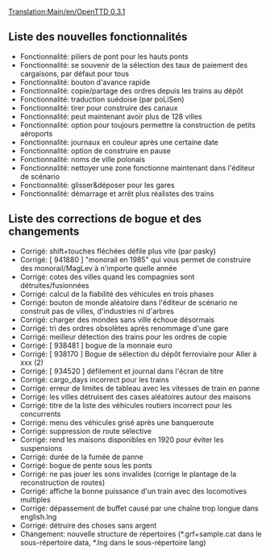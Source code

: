 [[Translation:Main/en/OpenTTD 0.3.1]]
{{fr/Livraison|prec=OpenTTD 0.3.0|suiv=OpenTTD 0.3.2|date=26/04/2004}}

==Liste des nouvelles fonctionnalités==
*Fonctionnalité: piliers de pont pour les hauts ponts
*Fonctionnalité: se souvenir de la sélection des taux de paiement des cargaisons, par défaut pour tous
*Fonctionnalité: bouton d'avance rapide
*Fonctionnalité: copie/partage des ordres depuis les trains au dépôt
*Fonctionnalité: traduction suédoise (par poLiSen)
*Fonctionnalité: tirer pour construire des canaux
*Fonctionnalité: peut maintenant avoir plus de 128 villes
*Fonctionnalité: option pour toujours permettre la construction de petits aéroports
*Fonctionnalité: journaux en couleur après une certaine date
*Fonctionnalité: option de construire en pause
*Fonctionnalité: noms de ville polonais
*Fonctionnalité: nettoyer une zone fonctionne maintenant dans l'éditeur de scénario
*Fonctionnalité: glisser&déposer pour les gares
*Fonctionnalité: démarrage et arrêt plus réalistes des trains

==Liste des corrections de bogue et des changements==
*Corrigé: shift+touches fléchées défile plus vite (par pasky)
*Corrigé: [ 941880 ] "monorail en 1985" qui vous permet de construire des monorail/MagLev à n'importe quelle année
*Corrigé: cotes des villes quand les compagnies sont détruites/fusionnées
*Corrigé: calcul de la fiabilité des véhicules en trois phases
*Corrigé: bouton de monde aléatoire dans l'éditeur de scénario ne construit pas de villes, d'industries ni d'arbres
*Corrigé: charger des mondes sans ville échoue désormais
*Corrigé: tri des ordres obsolètes après renommage d'une gare
*Corrigé: meilleur détection des trains pour les ordres de copie
*Corrigé: [ 938481 ] bogue de la monnaie euro
*Corrigé: [ 938170 ] Bogue de sélection du dépôt ferroviaire pour Aller à xxx (2)
*Corrigé: [ 934520 ] défilement et journal dans l'écran de titre
*Corrigé: cargo_days incorrect pour les trains
*Corrigé: erreur de limites de tableau avec les vitesses de train en panne
*Corrigé: les villes détruisent des cases aléatoires autour des maisons
*Corrigé: titre de la liste des véhicules routiers incorrect pour les concurrents
*Corrigé: menu des véhicules grisé après une banqueroute
*Corrigé: suppression de route sélective
*Corrigé: rend les maisons disponibles en 1920 pour éviter les suspensions
*Corrigé: durée de la fumée de panne
*Corrigé: bogue de pente sous les ponts
*Corrigé: ne pas jouer les sons invalides (corrige le plantage de la reconstruction de routes)
*Corrigé: affiche la bonne puissance d'un train avec des locomotives multiples
*Corrigé: dépassement de buffet causé par une chaîne trop longue dans english.lng
*Corrigé: détruire des choses sans argent
*Changement: nouvelle structure de répertoires (*.grf+sample.cat dans le sous-répertoire data, *.lng dans le sous-répertoire lang)